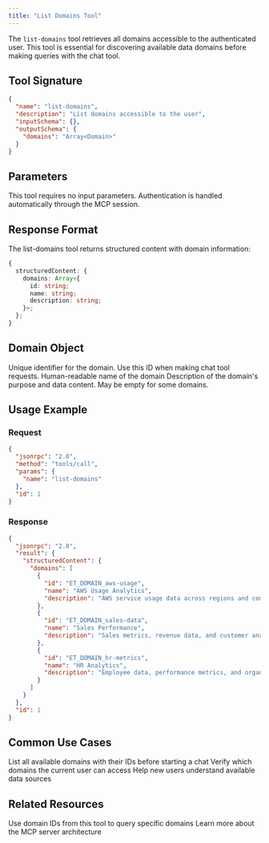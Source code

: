 ```yaml
---
title: "List Domains Tool"
---
```


The `list-domains` tool retrieves all domains accessible to the authenticated user. This tool is essential for discovering available data domains before making queries with the chat tool.

## Tool Signature

```json
{
  "name": "list-domains",
  "description": "List domains accessible to the user",
  "inputSchema": {},
  "outputSchema": {
    "domains": "Array<Domain>"
  }
}
```

## Parameters

This tool requires no input parameters. Authentication is handled automatically through the MCP session.

## Response Format

The list-domains tool returns structured content with domain information:

```typescript
{
  structuredContent: {
    domains: Array<{
      id: string;
      name: string;
      description: string;
    }>;
  };
}
```

## Domain Object

<ParamField path="id" type="string" required>
  Unique identifier for the domain. Use this ID when making chat tool requests.
</ParamField>

<ParamField path="name" type="string" required>
  Human-readable name of the domain
</ParamField>

<ParamField path="description" type="string" required>
  Description of the domain's purpose and data content. May be empty for some domains.
</ParamField>

## Usage Example

### Request

```json MCP Tool Call
{
  "jsonrpc": "2.0",
  "method": "tools/call",
  "params": {
    "name": "list-domains"
  },
  "id": 1
}
```

### Response

```json Response
{
  "jsonrpc": "2.0",
  "result": {
    "structuredContent": {
      "domains": [
        {
          "id": "ET_DOMAIN_aws-usage",
          "name": "AWS Usage Analytics",
          "description": "AWS service usage data across regions and companies"
        },
        {
          "id": "ET_DOMAIN_sales-data",
          "name": "Sales Performance",
          "description": "Sales metrics, revenue data, and customer analytics"
        },
        {
          "id": "ET_DOMAIN_hr-metrics",
          "name": "HR Analytics",
          "description": "Employee data, performance metrics, and organizational insights"
        }
      ]
    }
  },
  "id": 1
}
```

## Common Use Cases

<CardGroup cols={2}>
  <Card title="Domain Discovery" icon="search">
    List all available domains with their IDs before starting a chat
  </Card>
  <Card title="Access Validation" icon="shield-check">
    Verify which domains the current user can access
  </Card>
  <Card title="User Onboarding" icon="user-plus">
    Help new users understand available data sources
  </Card>
</CardGroup>

## Related Resources

<CardGroup cols={2}>
  <Card title="Chat Tool" icon="message" href="/integrations/mcp-server/tools/chat">
    Use domain IDs from this tool to query specific domains
  </Card>
  <Card title="MCP Server Overview" icon="server" href="/integrations/mcp-server/MCP-Server">
    Learn more about the MCP server architecture
  </Card>
</CardGroup>
